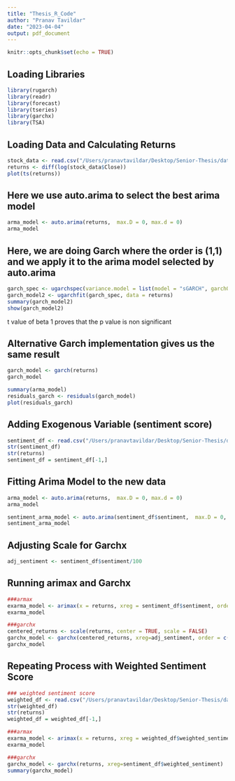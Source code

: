 ```yaml
---
title: "Thesis_R_Code"
author: "Pranav Tavildar"
date: "2023-04-04"
output: pdf_document
---
```


```r
knitr::opts_chunk$set(echo = TRUE)
```

## Loading Libraries

```r
library(rugarch)
library(readr)
library(forecast)
library(tseries)
library(garchx)
library(TSA)
```

## Loading Data and Calculating Returns
```r
stock_data <- read.csv("/Users/pranavtavildar/Desktop/Senior-Thesis/data/CVX_stock_data.csv")
returns <- diff(log(stock_data$Close))
plot(ts(returns))
```

## Here we use auto.arima to select the best arima model
```r
arma_model <- auto.arima(returns,  max.D = 0, max.d = 0)
arma_model
```

## Here, we are doing Garch where the order is (1,1) and we apply it to the arima model selected by auto.arima
```r
garch_spec <- ugarchspec(variance.model = list(model = "sGARCH", garchOrder = c(1,1)), mean.model = list(armaOrder = c(0,0)))
garch_model2 <- ugarchfit(garch_spec, data = returns)
summary(garch_model2)
show(garch_model2)
```

t value of beta 1 proves that the p value is non significant

## Alternative Garch implementation gives us the same result
```r
garch_model <- garch(returns)
garch_model

summary(arma_model)
residuals_garch <- residuals(garch_model)
plot(residuals_garch)
```

## Adding Exogenous Variable (sentiment score)
```r
sentiment_df <- read.csv("/Users/pranavtavildar/Desktop/Senior-Thesis/data/daily_sentiments.csv", header = TRUE)
str(sentiment_df)
str(returns)
sentiment_df = sentiment_df[-1,]
```

## Fitting Arima Model to the new data
```r
arma_model <- auto.arima(returns,  max.D = 0, max.d = 0)
arma_model

sentiment_arma_model <- auto.arima(sentiment_df$sentiment,  max.D = 0, max.d = 0)
sentiment_arma_model
```

## Adjusting Scale for Garchx
```r
adj_sentiment <- sentiment_df$sentiment/100
```

## Running arimax and Garchx
```r
###armax
exarma_model <- arimax(x = returns, xreg = sentiment_df$sentiment, order= c(1,0,1))
exarma_model

###garchx
centered_returns <- scale(returns, center = TRUE, scale = FALSE)
garchx_model <- garchx(centered_returns, xreg=adj_sentiment, order = c(1,1), initial.values = c(coef(garch_model),0))
garchx_model
```

## Repeating Process with Weighted Sentiment Score
```r
### weighted sentiment score 
weighted_df <- read.csv("/Users/pranavtavildar/Desktop/Senior-Thesis/data/weighted_daily_sentiments.csv", header = TRUE)
str(weighted_df)
str(returns)
weighted_df = weighted_df[-1,]

###armax
exarma_model <- arimax(x = returns, xreg = weighted_df$weighted_sentiment)
exarma_model

###garchx
garchx_model <- garchx(returns, xreg=sentiment_df$weighted_sentiment)
summary(garchx_model)
```